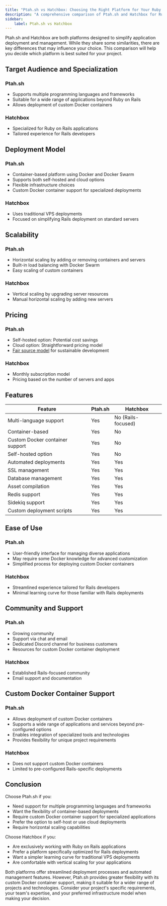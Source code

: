 ```yaml
---
title: "Ptah.sh vs Hatchbox: Choosing the Right Platform for Your Ruby on Rails Application"
description: "A comprehensive comparison of Ptah.sh and Hatchbox for Ruby on Rails application deployment and management."
sidebar:
    label: Ptah.sh vs Hatchbox
---
```


Ptah.sh and Hatchbox are both platforms designed to simplify application deployment and management. While they share some similarities, there are key differences that may influence your choice. This comparison will help you decide which platform is best suited for your project.

## Target Audience and Specialization

### Ptah.sh
- Supports multiple programming languages and frameworks
- Suitable for a wide range of applications beyond Ruby on Rails
- Allows deployment of custom Docker containers

### Hatchbox
- Specialized for Ruby on Rails applications
- Tailored experience for Rails developers

## Deployment Model

### Ptah.sh
- Container-based platform using Docker and Docker Swarm
- Supports both self-hosted and cloud options
- Flexible infrastructure choices
- Custom Docker container support for specialized deployments

### Hatchbox
- Uses traditional VPS deployments
- Focused on simplifying Rails deployment on standard servers

## Scalability

### Ptah.sh
- Horizontal scaling by adding or removing containers and servers
- Built-in load balancing with Docker Swarm
- Easy scaling of custom containers

### Hatchbox
- Vertical scaling by upgrading server resources
- Manual horizontal scaling by adding new servers

## Pricing

### Ptah.sh
- Self-hosted option: Potential cost savings
- Cloud option: Straightforward pricing model
- [Fair source model](/blog/2024-08-09-we-use-fair-source/) for sustainable development

### Hatchbox
- Monthly subscription model
- Pricing based on the number of servers and apps

## Features

| Feature | Ptah.sh | Hatchbox |
|---------|---------|----------|
| Multi-language support | Yes | No (Rails-focused) |
| Container-based | Yes | No |
| Custom Docker container support | Yes | No |
| Self-hosted option | Yes | No |
| Automated deployments | Yes | Yes |
| SSL management | Yes | Yes |
| Database management | Yes | Yes |
| Asset compilation | Yes | Yes |
| Redis support | Yes | Yes |
| Sidekiq support | Yes | Yes |
| Custom deployment scripts | Yes | Yes |

## Ease of Use

### Ptah.sh
- User-friendly interface for managing diverse applications
- May require some Docker knowledge for advanced customization
- Simplified process for deploying custom Docker containers

### Hatchbox
- Streamlined experience tailored for Rails developers
- Minimal learning curve for those familiar with Rails deployments

## Community and Support

### Ptah.sh
- Growing community
- Support via chat and email
- Dedicated Discord channel for business customers
- Resources for custom Docker container deployment

### Hatchbox
- Established Rails-focused community
- Email support and documentation

## Custom Docker Container Support

### Ptah.sh
- Allows deployment of custom Docker containers
- Supports a wide range of applications and services beyond pre-configured options
- Enables integration of specialized tools and technologies
- Provides flexibility for unique project requirements

### Hatchbox
- Does not support custom Docker containers
- Limited to pre-configured Rails-specific deployments

## Conclusion

Choose Ptah.sh if you:
- Need support for multiple programming languages and frameworks
- Want the flexibility of container-based deployments
- Require custom Docker container support for specialized applications
- Prefer the option to self-host or use cloud deployments
- Require horizontal scaling capabilities

Choose Hatchbox if you:
- Are exclusively working with Ruby on Rails applications
- Prefer a platform specifically optimized for Rails deployments
- Want a simpler learning curve for traditional VPS deployments
- Are comfortable with vertical scaling for your applications

Both platforms offer streamlined deployment processes and automated management features. However, Ptah.sh provides greater flexibility with its custom Docker container support, making it suitable for a wider range of projects and technologies. Consider your project's specific requirements, your team's expertise, and your preferred infrastructure model when making your decision.

